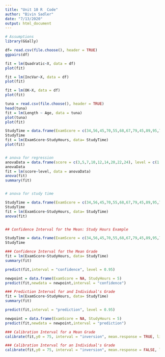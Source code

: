 ```yaml
---
title: "Unit 10 R  Code"
author: "Bivin Sadler"
date: "7/13/2020"
output: html_document
---
```


```r
# Assumptions 
library(GGally)

df= read.csv(file.choose(), header = TRUE)
ggpairs(df)

fit = lm(Quadratic~X, data = df)
plot(fit)

fit = lm(IncVar~X, data = df)
plot(fit)

fit = lm(OK~X, data = df)
plot(fit)

tuna = read.csv(file.choose(), header = TRUE)
head(tuna)
fit = lm(Length ~ Age, data = tuna)
plot(tuna)
plot(fit)

StudyTime = data.frame(ExamScore = c(34,56,45,70,55,68,67,79,45,89,95,78,94), StudyHours = c(1,1,2,2,2,3,4,4,4,6,7,7,8))
StudyTime
fit = lm(ExamScore~StudyHours, data= StudyTime)
plot(fit)


# anova for regression
anovaData = data.frame(score = c(3,5,7,10,12,14,20,22,24), level = c(1,1,1,2,2,2,3,3,3))
anovaData
fit = lm(score~level, data = anovaData)
anova(fit)
summary(fit)


# anova for study time

StudyTime = data.frame(ExamScore = c(34,56,45,70,55,68,67,79,45,89,95,78,94), StudyHours = c(1,1,2,2,2,3,4,4,4,6,7,7,8))
StudyTime
fit = lm(ExamScore~StudyHours, data= StudyTime)
anova(fit)


## Confidence Interval for the Mean: Study Hours Example

StudyTime = data.frame(ExamScore = c(34,56,45,70,55,68,67,79,45,89,95,78,94), StudyHours = c(1,1,2,2,2,3,4,4,4,6,7,7,8))
StudyTime

### Confidence Interval for the Mean Grade
fit = lm(ExamScore~StudyHours, data= StudyTime)
summary(fit)

predict(fit,interval = "confidence", level = 0.95)

newpoint = data.frame(ExamScore = NA, StudyHours = 5)
predict(fit,newdata = newpoint,interval = "confidence")

### Prediction Interval for and Individual's Grade
fit = lm(ExamScore~StudyHours, data= StudyTime)
summary(fit)

predict(fit,interval = "prediction", level = 0.95)

newpoint = data.frame(ExamScore = NA, StudyHours = 5)
predict(fit,newdata = newpoint,interval = "prediction")

### Calibration Interval for a Mean Grade
calibrate(fit,y0 = 75, interval = "inversion", mean.response = TRUE, limit = FALSE)

### Calibration Interval for an Individual's Grade
calibrate(fit,y0 = 75, interval = "inversion", mean.response = FALSE, limit = FALSE)

```
